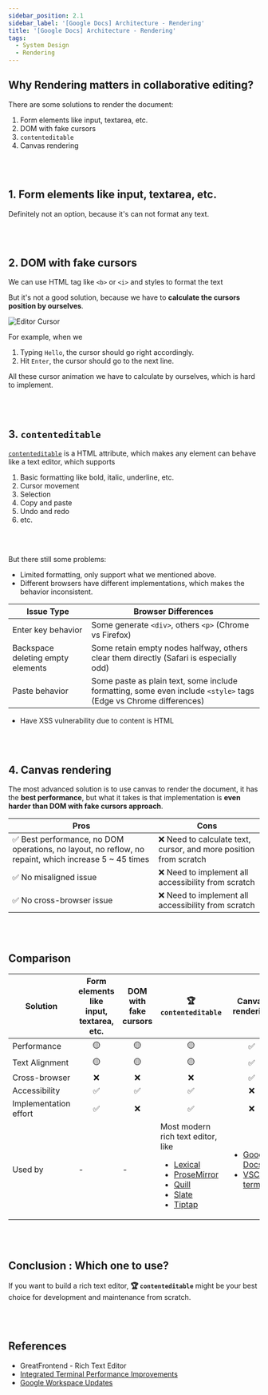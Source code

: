 ```yaml
---
sidebar_position: 2.1
sidebar_label: '[Google Docs] Architecture - Rendering'
title: '[Google Docs] Architecture - Rendering'
tags:
  - System Design
  - Rendering
---
```


## Why Rendering matters in collaborative editing?


There are some solutions to render the document:
1. Form elements like input, textarea, etc.
2. DOM with fake cursors
3. `contenteditable`
4. Canvas rendering

<br /><br />


## 1. Form elements like input, textarea, etc.

Definitely not an option, because it's can not format any text.


<br /><br />

## 2. DOM with fake cursors

We can use HTML tag like `<b>` or `<i>` and styles to format the text

But it's not a good solution, because we have to **calculate the cursors position by ourselves**.

<img src="/img/editor-cursor.png" alt="Editor Cursor" />

For example, when we
1. Typing `Hello`, the cursor should go right accordingly.
2. Hit `Enter`, the cursor should go to the next line.

All these cursor animation we have to calculate by ourselves, which is hard to implement.

<br /><br />


## 3. `contenteditable`

[`contenteditable`](https://developer.mozilla.org/en-US/docs/Web/HTML/Reference/Global_attributes/contenteditable) is a HTML attribute, which makes any element can behave like a text editor, which supports
1. Basic formatting like bold, italic, underline, etc.
2. Cursor movement
3. Selection
4. Copy and paste
5. Undo and redo
6. etc.

<br /><br />

But there still some problems:
- Limited formatting, only support what we mentioned above.
- Different browsers have different implementations, which makes the behavior inconsistent.


| Issue Type                          | Browser Differences                                                                                  |
|--------------------------------------|-----------------------------------------------------------------------------------------------------|
| Enter key behavior                   | Some generate `<div>`, others `<p>` (Chrome vs Firefox)                                             |
| Backspace deleting empty elements    | Some retain empty nodes halfway, others clear them directly (Safari is especially odd)              |
| Paste behavior                       | Some paste as plain text, some include formatting, some even include `<style>` tags (Edge vs Chrome differences) |

- Have XSS vulnerability due to content is HTML



<br /><br />


## 4. Canvas rendering

The most advanced solution is to use canvas to render the document, it has the **best performance**, 
but what it takes is that implementation is **even harder than DOM with fake cursors approach**.

| Pros           | Cons                                                      |
|----------------|------------------------------------------------------------------|
| ✅ Best performance, no DOM operations, no layout, no reflow, no repaint, which increase 5 ~ 45 times | ❌ Need to calculate text, cursor, and more position from scratch |
| ✅ No misaligned issue     | ❌ Need to implement all accessibility from scratch  |
| ✅ No cross-browser issue     | ❌ Need to implement all accessibility from scratch  |


<br /><br />


## Comparison

<table>
  <thead>
    <tr>
      <th>Solution</th>
      <th>Form elements like input, textarea, etc.</th>
      <th>DOM with fake cursors</th>
      <th>🏆 <code>contenteditable</code></th>
      <th>Canvas rendering</th>
    </tr>
  </thead>
  <tbody>
    <tr>
      <td>Performance</td>
      <td align="center">🟡</td>
      <td align="center">🟡</td>
      <td align="center">🟡</td>
      <td align="center">✅</td>
    </tr>
    <tr>
      <td>Text Alignment</td>
      <td align="center">🟡</td>
      <td align="center">🟡</td>
      <td align="center">🟡</td>
      <td align="center">✅</td>
    </tr>
    <tr>
      <td>Cross-browser</td>
      <td align="center">❌</td>
      <td align="center">❌</td>
      <td align="center">❌</td>
      <td align="center">✅</td>
    </tr>
    <tr>
      <td>Accessibility</td>
      <td align="center">✅</td>
      <td align="center">✅</td>
      <td align="center">✅</td>
      <td align="center">❌</td>
    </tr>
    <tr>
      <td>Implementation effort</td>
      <td align="center">✅</td>
      <td align="center">❌</td>
      <td align="center">✅</td>
      <td align="center">❌</td>
    </tr>
    <tr>
      <td>Used by</td>
      <td>-</td>
      <td>-</td>
      <td style={{textAlign: 'left'}}>
         Most modern rich text editor, like
         <ul>
          <li><a href="https://lexical.dev/" target="_blank">Lexical</a></li>
          <li><a href="https://prosemirror.net/" target="_blank">ProseMirror</a></li>
          <li><a href="https://quilljs.com/" target="_blank">Quill</a></li>
          <li><a href="https://www.slatejs.org/" target="_blank">Slate</a></li>
          <li><a href="https://tiptap.dev/" target="_blank">Tiptap</a></li>
         </ul>
      </td>
      <td>
        <ul>
          <li><a href="https://workspaceupdates.googleblog.com/2021/05/Google-Docs-Canvas-Based-Rendering-Update.html?utm_source=the+new+stack&utm_medium=referral&utm_content=inline-mention&utm_campaign=tns+platform" target="_blank">Google Docs</a></li>
          <li><a href="https://code.visualstudio.com/blogs/2017/10/03/terminal-renderer#_dom-rendering" target="_blank">VSCode terminal</a></li>
        </ul>
      </td>
    </tr>
  </tbody>
</table>


<br /><br />

## Conclusion : Which one to use?

If you want to build a rich text editor, **🏆 `contenteditable`** might be your best choice for development and maintenance from scratch.



<br /><br />

## References
- GreatFrontend - Rich Text Editor
- [Integrated Terminal Performance Improvements](https://code.visualstudio.com/blogs/2017/10/03/terminal-renderer#_dom-rendering)
- [Google Workspace Updates](https://workspaceupdates.googleblog.com/2021/05/Google-Docs-Canvas-Based-Rendering-Update.html?utm_source=the+new+stack&utm_medium=referral&utm_content=inline-mention&utm_campaign=tns+platform)


<br /><br />
